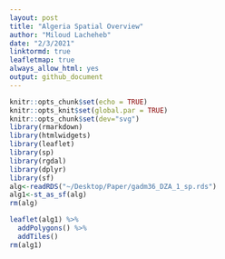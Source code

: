 ```yaml
---
layout: post
title: "Algeria Spatial Overview"
author: "Miloud Lacheheb"
date: "2/3/2021"
linktormd: true
leafletmap: true
always_allow_html: yes
output: github_document
---
```


```r
knitr::opts_chunk$set(echo = TRUE)
knitr::opts_knit$set(global.par = TRUE)
knitr::opts_chunk$set(dev="svg")
library(rmarkdown)
library(htmlwidgets)
library(leaflet)
library(sp)
library(rgdal)
library(dplyr)
library(sf)
alg<-readRDS("~/Desktop/Paper/gadm36_DZA_1_sp.rds")
alg1<-st_as_sf(alg)
rm(alg)
```



```r
leaflet(alg1) %>%
  addPolygons() %>%
  addTiles()
rm(alg1)
```
